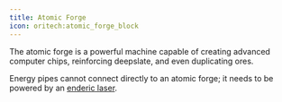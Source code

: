 ```yaml
---
title: Atomic Forge
icon: oritech:atomic_forge_block
---
```


<center>
<ModAsset location="oritech:area/enderic_laser_energy" width={512} />
</center>

The atomic forge is a powerful machine capable of creating advanced computer chips, reinforcing deepslate, and even duplicating ores.

Energy pipes cannot connect directly to an atomic forge; it needs to be powered by an [enderic laser](../interaction/enderic_laser).
